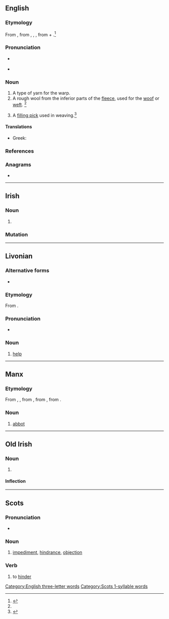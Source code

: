 {{also|-abb|abb.}}
==English==

===Etymology===
From {{inh|en|enm|abb}}, from {{inh|en|ang|āweb}}, {{m|ang|āb}}, {{m|ang|ōweb}}, from {{m|ang|a-|away}} + {{m|ang|web||warp thread}}.<ref name=SOED>{{R:SOED5|page=3}}</ref>

===Pronunciation===
* {{a|GenAm}} {{IPA|/æb/|lang=en}}
* {{rhymes|æb|lang=en}}

===Noun===
{{en-noun}}

# A type of yarn for the warp.
# A rough wool from the inferior parts of the [[fleece]], used for the [[woof]] or [[weft]]. {{defdate|First attested around 1150 to 1350.}}<ref name=SOED/>
# {{lb|en|UK}} A [[filling pick]] used in weaving.<ref>{{R:MW3 1976|page=2}}</ref>

====Translations====
{{trans-top|type of yarn for the warp}}
* Greek: {{t+|el|υφάδι|n}}
{{trans-mid}}
{{trans-bottom}}

===References===
<references/>

===Anagrams===
* {{anagrams|en|B.B.A.|BBA|bab}}

[[Category:English three-letter words]]

----

==Irish==

===Noun===
{{ga-noun|m|abbadh|abbaí}}

# {{obsolete spelling of|ab||abbot|lang=ga}}

===Mutation===
{{ga-mut|msn}}

----

==Livonian==

===Alternative forms===
* {{alter|liv|a'b||Courland}}

===Etymology===
From {{inh|liv|fiu-fin-pro|*api}}.

===Pronunciation===
* {{liv-IPA|ɑb|1}}

===Noun===
{{head|liv|noun}}

# [[help]]

----

==Manx==

===Etymology===
From {{inh|gv|sga|ap}}, {{m|sga|abb}}, from {{der|gv|la|abbās}}, from {{der|gv|grc|ἀββᾶς}}, from {{der|gv|arc|אבא||father|tr=’abbā|sc=Hebr}}.

===Noun===
{{gv-noun|m|abbyn|abb}}

# {{lb|gv|Christianity}} [[abbot]]
#: {{ux|gv|Abbyr ''''abb'''' dyn gleashagh dty chab.|Say 'abbot' without moving your jaw.}}

----

==Old Irish==

===Noun===
{{sga-noun|m}}

# {{alternative spelling of|ap|lang=sga}}

====Inflection====
{{sga-decl-noun
|class=t-m
}}

----

==Scots==

===Pronunciation===
* {{a|Orkney}} {{IPA|/ab/|/ɔb/|lang=sco}}

===Noun===
{{sco-noun}}

# {{lb|sco|countable}} [[impediment]], [[hindrance]], [[objection]]

===Verb===
{{sco-verb}}

# to [[hinder]]

[[Category:Scots 1-syllable words]]